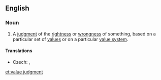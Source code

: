 ==English==
{{wikipedia}}
===Noun===
{{en-noun|head=[[value]] [[judgment]]}}

# {{context|philosophy|lang=en}} A [[judgment]] of the [[rightness]] or [[wrongness]] of something, based on a particular set of [[value]]s or on a particular [[value system]].

====Translations====
{{trans-top|judgment}}
* Czech: {{t|cs|hodnotový soud|m}}, {{t|cs|hodnotící soud|m}}
{{trans-mid}}
{{trans-bottom}}

[[et:value judgment]]